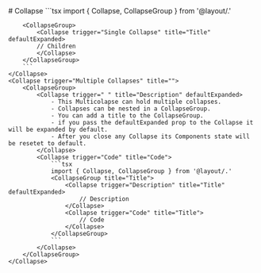 
<Meta of={CollapseStories}/>
# Collapse

<Primary/>

<CollapseGroup title='Different Types'>
    <Collapse trigger="Single Collapse" title="Title" defaultExpanded>
        ```tsx
        import { Collapse, CollapseGroup } from '@layout/.'

        <CollapseGroup>
            <Collapse trigger="Single Collapse" title="Title" defaultExpanded>
            // Children
            </Collapse>
        </CollapseGroup>
        ```
    </Collapse>
    <Collapse trigger="Multiple Collapses" title="">
        <CollapseGroup>
            <Collapse trigger=" " title="Description" defaultExpanded>
                - This Multicolapse can hold multiple collapses.
                - Collapses can be nested in a CollapseGroup.
                - You can add a title to the CollapseGroup.
                - if you pass the defaultExpanded prop to the Collapse it will be expanded by default.
                - After you close any Collapse its Components state will be resetet to default.
            </Collapse>
            <Collapse trigger="Code" title="Code">
                ```tsx
                import { Collapse, CollapseGroup } from '@layout/.'
                <CollapseGroup title="Title">
                    <Collapse trigger="Description" title="Title" defaultExpanded>
                        // Description
                    </Collapse>
                    <Collapse trigger="Code" title="Title">
                        // Code
                    </Collapse>
                </CollapseGroup>
                ```
            </Collapse>
        </CollapseGroup>
    </Collapse>
</CollapseGroup>